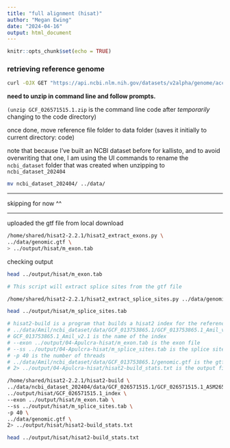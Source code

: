 ```yaml
---
title: "full alignment (hisat)"
author: "Megan Ewing"
date: "2024-04-16"
output: html_document
---
```


```r
knitr::opts_chunk$set(echo = TRUE)
```

### retrieving reference genome

```bash

curl -OJX GET "https://api.ncbi.nlm.nih.gov/datasets/v2alpha/genome/accession/GCF_026571515.1/download?include_annotation_type=GENOME_FASTA&include_annotation_type=GENOME_GFF&include_annotation_type=RNA_FASTA&include_annotation_type=CDS_FASTA&include_annotation_type=PROT_FASTA&include_annotation_type=SEQUENCE_REPORT&hydrated=FULLY_HYDRATED" -H "Accept: application/zip" 

```

**need to unzip in command line and follow prompts.**

`(unzip GCF_026571515.1.zip` is the command line code after *temporarily* changing to the code directory)

once done, move reference file folder to data folder (saves it initially to current directory: code)

note that because I've built an NCBI dataset before for kallisto, and to avoid overwriting that one, I am using the UI commands to rename the `ncbi_dataset` folder that was created when unzipping to `ncbi_dataset_202404`

```bash

mv ncbi_dataset_202404/ ../data/


```

------------------------------------------------------------------------

skipping for now \^\^

------------------------------------------------------------------------

uploaded the gtf file from local download

```bash
/home/shared/hisat2-2.2.1/hisat2_extract_exons.py \
../data/genomic.gtf \
> ../output/hisat/m_exon.tab
```

checking output

```bash
head ../output/hisat/m_exon.tab

```

```bash
# This script will extract splice sites from the gtf file

/home/shared/hisat2-2.2.1/hisat2_extract_splice_sites.py ../data/genomic.gtf > ../output/hisat/m_splice_sites.tab
```

```bash

head ../output/hisat/m_splice_sites.tab
```

```bash

# hisat2-build is a program that builds a hisat2 index for the reference genome
# ../data/Amil/ncbi_dataset/data/GCF_013753865.1/GCF_013753865.1_Amil_v2.1_genomic.fna is the reference genome
# GCF_013753865.1_Amil_v2.1 is the name of the index
# --exon ../output/04-Apulcra-hisat/m_exon.tab is the exon file
# --ss ../output/04-Apulcra-hisat/m_splice_sites.tab is the splice site file
# -p 40 is the number of threads
# ../data/Amil/ncbi_dataset/data/GCF_013753865.1/genomic.gtf is the gtf file
# 2> ../output/04-Apulcra-hisat/hisat2-build_stats.txt is the output file

/home/shared/hisat2-2.2.1/hisat2-build \
../data/ncbi_dataset_202404/data/GCF_026571515.1/GCF_026571515.1_ASM2657151v2_genomic.fna \
../output/hisat/GCF_026571515.1_index \
--exon ../output/hisat/m_exon.tab \
--ss ../output/hisat/m_splice_sites.tab \
-p 40 \
../data/genomic.gtf \
2> ../output/hisat/hisat2-build_stats.txt
```

```bash

head ../output/hisat/hisat2-build_stats.txt
```
